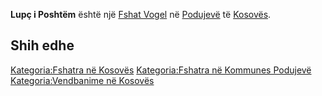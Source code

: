 {{Fshat në Kosovës
 | Emri                = Lupç i Poshtëm
| sqi_N_name = Lupç i Poshtëm
| sqi_N_FULL_NAME_RO = Lupç i Poshtëm
| sqi_N_FULL_NAME_ND_RO = Lupc i Poshtem
| sqi_N_SORT_NAME_RG = LUPCIPOSHTEM
| sqi_N_FULL_NAME_RG = Lupç i Poshtëm
| sqi_N_FULL_NAME_ND_RG = Lupc i Poshtem
| sqi_V_name = Lupçi i Poshtëm
| sqi_V_FULL_NAME_RO = Lupçi i Poshtëm Lupçi i Ultë
| sqi_V_FULL_NAME_ND_RO = Lupci i Poshtem Lupci i Ulte
| sqi_V_SORT_NAME_RG = LUPCIIPOSHTEM LUPCIIULTE
| sqi_V_FULL_NAME_RG = Lupçi i Poshtëm Lupçi i Ultë
| sqi_V_FULL_NAME_ND_RG = Lupci i Poshtem Lupci i Ulte
| srp_N_name = Donje Ljupče
| srp_N_FULL_NAME_RO = Donje Ljupče
| srp_N_FULL_NAME_ND_RO = Donje Ljupce
| srp_N_SORT_NAME_RG = DONJELJUPCE
| srp_N_FULL_NAME_RG = Donje Ljupče
| srp_N_FULL_NAME_ND_RG = Donje Ljupce
| srp_NS_name = Доње Љупче
| srp_NS_FULL_NAME_RO = Доње Љупче
| srp_NS_FULL_NAME_ND_RO = Доње Љупче
| srp_NS_SORT_NAME_RG = ДОЊЕЉУПЧЕ
| srp_NS_FULL_NAME_RG = Доње Љупче
| srp_NS_FULL_NAME_ND_RG = Доње Љупче
| std_V_name = Kulinas
| std_V_FULL_NAME_RO = Kulinas Kulinasi
| std_V_FULL_NAME_ND_RO = Kulinas Kulinasi
| std_V_SORT_NAME_RG = KULINAS KULINASI
| std_V_FULL_NAME_RG = Kulinas Kulinasi
| std_V_FULL_NAME_ND_RG = Kulinas Kulinasi

 | Emri (Rasa dhanore) = 
 | Figura              = 
 | Shteti              = Kosovo
 | Komuna              = Podujevë
 | Kodi postar         = 
 | Sipërfaqja          = 

 | Popullsia           = 

 | Regj. i popullsisë  = 
 | Dend. e popullsisë  = 
 | Faqja zyrtare       = 
 <!--- Koordinatat ----> 
 | Gjerësia            = 42.793889
 | Gjatësia            = 21.150833
 | Lartësia            = 
}}
'''Lupç i Poshtëm''' është një [[Fshat Vogel]] në [[Podujevë]] të [[Kosovës]].

<!-- == Gjeografia == -->
<!-- == Historia == -->
<!-- == Demografia == -->
== Shih edhe ==
{{Komuna Podujevë}}
{{Kosovo-Administrata-Cung}}

[[Kategoria:Fshatra në Kosovës]]
[[Kategoria:Fshatra në Kommunes Podujevë]]
[[Kategoria:Vendbanime në Kosovës]]